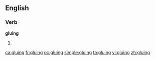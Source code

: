 ==English==

===Verb===
'''gluing'''

# {{present participle of|glue}}

[[ca:gluing]]
[[fr:gluing]]
[[oc:gluing]]
[[simple:gluing]]
[[ta:gluing]]
[[vi:gluing]]
[[zh:gluing]]